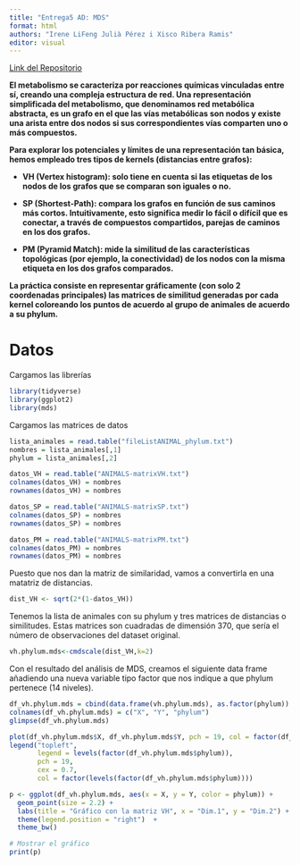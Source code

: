 ```yaml
---
title: "Entrega5 AD: MDS"
format: html
authors: "Irene LiFeng Julià Pérez i Xisco Ribera Ramis"
editor: visual
---
```


[Link del Repositorio](https://github.com/XiscoRibera/Entrega5_AD_MDS)

**El metabolismo se caracteriza por reacciones químicas vinculadas entre sí, creando una compleja estructura de red. Una representación simplificada del metabolismo, que denominamos red metabólica abstracta, es un grafo en el que las vías metabólicas son nodos y existe una arista entre dos nodos si sus correspondientes vías comparten uno o más compuestos.**

**Para explorar los potenciales y límites de una representación tan básica, hemos empleado tres tipos de kernels (distancias entre grafos):**

- **VH (Vertex histogram): solo tiene en cuenta si las etiquetas de los nodos de los grafos que se comparan son iguales o no.**

- **SP (Shortest-Path): compara los grafos en función de sus caminos más cortos. Intuitivamente, esto significa medir lo fácil o difícil que es conectar, a través de compuestos compartidos, parejas de caminos en los dos grafos.**

- **PM (Pyramid Match): mide la similitud de las características topológicas (por ejemplo, la conectividad) de los nodos con la misma etiqueta en los dos grafos comparados.**

**La práctica consiste en representar gráficamente (con solo 2 coordenadas principales) las matrices de similitud generadas por cada kernel coloreando los puntos de acuerdo al grupo de animales de acuerdo a su phylum.**





# Datos

Cargamos las librerías

```r
library(tidyverse)
library(ggplot2)
library(mds)
```

Cargamos las matrices de datos

```r
lista_animales = read.table("fileListANIMAL_phylum.txt")
nombres = lista_animales[,1]
phylum = lista_animales[,2]

datos_VH = read.table("ANIMALS-matrixVH.txt")
colnames(datos_VH) = nombres
rownames(datos_VH) = nombres

datos_SP = read.table("ANIMALS-matrixSP.txt")
colnames(datos_SP) = nombres
rownames(datos_SP) = nombres

datos_PM = read.table("ANIMALS-matrixPM.txt")
colnames(datos_PM) = nombres
rownames(datos_PM) = nombres
```


Puesto que nos dan la matriz de similaridad, vamos a convertirla en una matatriz de distancias.

```r
dist_VH <- sqrt(2*(1-datos_VH))
```


Tenemos la lista de animales con su phylum y tres matrices de distancias o similitudes. Estas matrices son cuadradas de dimensión 370, que sería el número de observaciones del dataset original.

```r
vh.phylum.mds<-cmdscale(dist_VH,k=2)
```

Con el resultado del análisis de MDS, creamos el siguiente data frame añadiendo una nueva variable tipo factor que nos indique a que phylum pertenece (14 niveles).

```r
df_vh.phylum.mds = cbind(data.frame(vh.phylum.mds), as.factor(phylum))
colnames(df_vh.phylum.mds) = c("X", "Y", "phylum")
glimpse(df_vh.phylum.mds)
```

```r
plot(df_vh.phylum.mds$X, df_vh.phylum.mds$Y, pch = 19, col = factor(df_vh.phylum.mds$phylum), xlab = "Dim.1", ylab = "Dim.2")
legend("topleft",
       legend = levels(factor(df_vh.phylum.mds$phylum)),
       pch = 19,
       cex = 0.7,
       col = factor(levels(factor(df_vh.phylum.mds$phylum))))
```

```r
p <- ggplot(df_vh.phylum.mds, aes(x = X, y = Y, color = phylum)) +
  geom_point(size = 2.2) +
  labs(title = "Gráfico con la matriz VH", x = "Dim.1", y = "Dim.2") +
  theme(legend.position = "right")  +
  theme_bw()

# Mostrar el gráfico
print(p)
```


